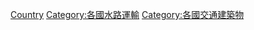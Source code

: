 {{Commonscat|Ports and harbours by country}}
{{Categories by country|nocat}}

[[Category:港口|Country]]
[[Category:各國水路運輸|Category:各國水路運輸]]
[[Category:各國交通建築物|Category:各國交通建築物]]